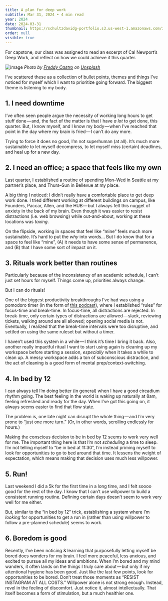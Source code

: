 ```yaml
---
title: A plan for deep work
subtitle: Mar 31, 2024 • 4 min read
year: 2024
date: 2024-03-31
thumbnail: https://schultzdavidg-portfolio.s3.us-west-1.amazonaws.com/images/blog/random/coffee.png
order: null
visible: true
---
```


<TitleSection />

For capstone, our class was assigned to read an excerpt of Cal Newport’s Deep Work, and reflect on how we could achieve it this quarter.

![image](https://schultzdavidg-portfolio.s3.us-west-1.amazonaws.com/images/blog/random/coffee.png)
*Photo by [Freddy Castro](https://unsplash.com/@readysetfreddy?utm_source=medium&utm_medium=referral) on [Unsplash](https://unsplash.com?utm_source=medium&utm_medium=referral)*

I’ve scattered these as a collection of bullet points, themes and things I’ve noticed for myself which I want to prioritize going forward. The biggest theme is listening to my body.

## 1. I need downtime

I’ve often seen people argue the necessity of working long hours to get stuff done — and, the fact of the matter is that I have *a lot* to get done, this quarter. But, I know myself, and I know my body — when I’ve reached that point in the day where my brain is fried — I can’t do any more.

Trying to force it does no good, I’m not superhuman (at all). It’s much more sustainable to let myself decompress, to let myself miss (certain) deadlines, and heal up for a new day.

## 2. I need an office; a space that feels like my own

Last quarter, I established a routine of spending Mon–Wed in Seattle at my partner’s place, and Thurs–Sun in Bellevue at my place.

A big thing I noticed: I didn’t really have a comfortable place to get deep work done. I tried different working at different buildings on campus, like Founders, Paccar, Allen, and the HUB — but I always felt this nugget of anxiety in the back of my brain. Even though it was easier to resist distractions (i.e. web browsing) while out-and-about, working at these locations was *taxing*.

On the flipside, working in spaces that feel like “mine” feels much more sustainable. It’s hard to put the *why* into words… But I do know that for a space to feel like “mine”, (A) it needs to have some sense of permanence, and (B) that I have some sort of impact on it.

## 3. Rituals work better than routines

Particularly because of the inconsistency of an academic schedule, I can’t just set hours for myself. Things come up, priorities always change.

But I can do rituals!

One of the biggest productivity breakthroughs I’ve had was using a pomodoro timer (in the form of [this podcast](https://open.spotify.com/episode/0nyiCIP5ZNZF2vkrhr1cvw?si=3516a2a9448f43ab)), where I established “rules” for focus-time and break-time. In focus-time, all distractions are rejected. In break-time, only certain types of distractions are allowed — slack, reviewing tickets, walking around are all allowed; opening social media is not. Eventually, I realized that the break-time intervals were too disruptive, and settled on using the same ruleset but without a timer.

I haven’t used this system in a while — I think it’s time I bring it back. Also, another really impactful ritual I want to start using again is cleaning up my workspace before starting a session, *especially* when it takes a while to clean up. A messy workspace adds a ton of subconscious distraction, and the act of cleaning is a good form of mental prep/context-switching.

## 4. In bed by 12

I can always tell I’m doing better (in general) when I have a good circadium rhythm going. The best feeling in the world is waking up naturally at 8am, feeling refreshed and ready for the day. When I’ve got this going on, it always seems easier to find that flow state.

The problem is, one late night can disrupt the whole thing — and I’m very prone to “just one more turn.” (Or, in other words, scrolling endlessly for hours.)

Making the conscious decision to be in bed by 12 seems to work very well for me. The important thing here is that I’m not *scheduling* a time to sleep. I’m not telling myself to “be in bed at 11:30”, I’m instead priming myself to look for opportunities to go to bed around that time. It lessens the weight of expectation, which means making that decision uses much less willpower.

## 5. Run!

Last weekend I did a 5k for the first time in a long time, and I felt soooo good for the rest of the day. I know that I can’t use willpower to build a consistent running routine. Defining certain days doesn’t seem to work very well for me either.

But, similar to the “in bed by 12” trick, establishing a system where I’m *looking* for opportunities to get a run in (rather than using willpower to follow a pre-planned schedule) seems to work.

## 6. Boredom is good

Recently, I’ve been noticing & learning that purposefully letting myself be bored does wonders for my brain. I feel more peaceful, less anxious, and excited to pursue all my ideas and ambitions. When I’m bored and my mind wanders, it often lands on the things I truly care about — but only if my attentional hygiene has been good. Just like the last few points, look for opportunities to be bored. Don’t treat those moments as “RESIST INSTAGRAM AT ALL COSTS.” Willpower alone is not strong enough. Instead, revel in the feeling of discomfort. Just notice it, almost intellectually. That itself becomes a form of stimulation, but a much healthier one.
